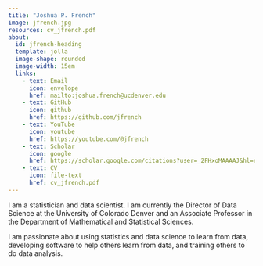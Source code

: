 ```yaml
---
title: "Joshua P. French"
image: jfrench.jpg
resources: cv_jfrench.pdf
about: 
  id: jfrench-heading
  template: jolla
  image-shape: rounded
  image-width: 15em
  links:
    - text: Email
      icon: envelope
      href: mailto:joshua.french@ucdenver.edu
    - text: GitHub
      icon: github
      href: https://github.com/jfrench
    - text: YouTube
      icon: youtube
      href: https://youtube.com/@jfrench
    - text: Scholar
      icon: google
      href: https://scholar.google.com/citations?user=_2FHxoMAAAAJ&hl=en
    - text: CV
      icon: file-text
      href: cv_jfrench.pdf
---
```


:::{#jfrench-heading}

I am a statistician and data scientist. I am currently the Director of Data Science at the University of Colorado Denver and an Associate Professor in the Department of Mathematical and Statistical Sciences.

I am passionate about using statistics and data science to learn from data, developing software to help others learn from data, and training others to do data analysis.

:::